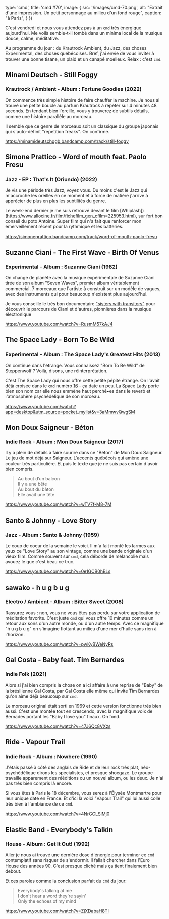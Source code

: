 
  type: 'cmd',
  title: 'cmd #70',
  image: {
    src: '/images/cmd-70.png',
    alt: "Extrait d'une impression. Un petit personnage au milieu d'un fond rouge",
    caption: "à Paris",
  }
})

C'est vendredi et nous vous attendez pas à un `cmd` très énergique aujourd'hui.
Me voilà semble-t-il tombé dans un minima local de la musique douce, calme,
méditative.

Au programme du jour : du Krautrock Ambient, du Jazz, des choses Experimental,
des choses québécoises. Bref, j'ai envie de vous inviter à trouver une bonne
tisane, un plaid et un canapé moelleux. Relax : c'est `cmd`.



## Minami Deutsch - Still Foggy

### Krautrock / Ambient - Album : Fortune Goodies (2022)

On commence très simple histoire de faire chauffer la machine. Je nous ai trouvé
une petite boucle au parfum Krautrock à répéter sur 4 minutes 48 seconds. En
tendant bien l'oreille, vous y trouverez de subtils détails, comme une histoire
parallèle au morceau.

Il semble que ce genre de morceaux soit un classique du groupe japonais qui
s'auto-définit "repetition freaks". On confirme.

https://minamideutschggb.bandcamp.com/track/still-foggy



## Simone Prattico - Word of mouth feat. Paolo Fresu

### Jazz - EP : That's It (Oriundo) (2022)

Je vis une période très Jazz, voyez vous. Du moins c'est le Jazz qui m'accroche
les oreilles en ce moment et à force de matière j'arrive à apprécier de plus en
plus les subtilités du genre.

Le week-end dernier je me suis retrouvé devant le film
[Whiplash])(https://www.allocine.fr/film/fichefilm_gen_cfilm=225953.html), sur
fort bon conseil du poto Antoine. Super film qui n'a fait que renforcer mon
émerveillement récent pour la rythmique et les batteries.

https://simoneprattico.bandcamp.com/track/word-of-mouth-paolo-fresu



## Suzanne Ciani - The First Wave - Birth Of Venus

### Experimental - Album : Suzanne Ciani (1982)

On change de planète avec la musique expérimentale de Suzanne Ciani tirée de son
album "Seven Waves", premier album véritablement commercial. 7 morceaux que
l'artiste à construit sur un modèle de vagues, avec des instruments qui pour
beaucoup n'existent plus aujourd'hui.

Je vous conseille le très bon documentaire ["sisters with
transitors"](https://sisterswithtransistors.com/) pour découvrir le parcours de
Ciani et d'autres, pionnières dans la musique électronique

https://www.youtube.com/watch?v=RusmM57kAJ4




## The Space Lady - Born To Be Wild

### Experimental - Album : The Space Lady's Greatest Hits (2013)

On continue dans l'étrange. Vous connaissez "Born To Be Wild" de Steppenwolf ?
Voilà, disons, une réinterprétation.

C'est The Space Lady qui nous offre cette petite pépite étrange. On l'avait déjà
croisée dans le `cmd` numéro [16](https://cmd.wuips.com/post/2021-10-08-cmd-16) - ça
date un peu. La Space Lady porte bien son nom car elle nous emmène haut perché•es
dans le reverb et l'atmosphère psychédélique de son morceau.

https://www.youtube.com/watch?app=desktop&utm_source=pocket_mylist&v=3aMmwvQwgSM



## Mon Doux Saigneur - Béton

### Indie Rock - Album : Mon Doux Saigneur (2017)

Il y a plein de détails à faire sourire dans ce "Béton" de Mon Doux Saigneur. Le
jeu de mot déjà sur Saigneur. L'accents québécois qui amène une couleur très
particulière. Et puis le texte que je ne suis pas certain d'avoir bien compris.


> Au bout d’un balcon <br/>
> Il y a une bête <br/>
> Au bout du bâton <br/>
> Elle avait une tête <br/>

https://www.youtube.com/watch?v=wTV7f-M8-7M



## Santo & Johnny - Love Story

### Jazz - Album : Santo & Johnny (1959)

Le coup de coeur de la semaine le voici. Il m'a fait monté les larmes aux yeux
ce "Love Story" au son vintage, comme une bande originale d'un vieux film. Comme
souvent sur `cmd`, cela déborde de mélancolie mais avouez le que c'est beau ce
truc.

https://www.youtube.com/watch?v=0e1GCB0hBLs



## sawako - h u g b u g

### Electro / Ambient - Album : Bitter Sweet (2008)

Rassurez vous : non, vous ne vous êtes pas perdu sur votre application de
méditation favorite. C'est juste `cmd` qui vous offre 10 minutes comme un retour
aux sons d'un autre monde, ou d'un autre temps. Avec ce magnifique "h u g b u g"
on s'imagine flottant au milieu d'une mer d'huile sans rien à l'horizon.

https://www.youtube.com/watch?v=pwKyBWeNyRs




## Gal Costa - Baby feat. Tim Bernardes

### Indie Folk (2021)

Alors si j'ai bien compris la chose on a ici affaire à une reprise de "Baby" de
la brésilienne Gal Costa, par Gal Costa elle même qui invite Tim Bernardes qu'on
aime déjà beaucoup sur `cmd`.

Le morceau original était sorti en 1969 et cette version fonctionne très bien
aussi. C'est une montée tout en crescendo, avec la magnifique voix de Bernades
portant les "Baby I love you" finaux. On fond.

https://www.youtube.com/watch?v=47J6Qc8VXzs



## Ride - Vapour Trail

### Indie Rock - Album : Nowhere (1990)

J'étais passé à côté des anglais de Ride et de leur rock très plat,
néo-psychédélique dirons les spécialistes, et presque shoegaze. Le groupe
travaille apparement des rééditions ou un nouvel album, ou les deux. Je n'ai pas
très bien compris là encore.

Si vous êtes à Paris le 18 décembre, vous serez à l'Élysée Montmartre pour leur
unique date en France. Et d'ici là voici "Vapour Trail" qui lui aussi colle très
bien à l'ambiance de ce `cmd`.

https://www.youtube.com/watch?v=4NrGCLSlMj0



## Elastic Band - Everybody's Talkin

### House - Album : Get It Out! (1992)

Aller je nous ai trouvé une dernière dose d'énergie pour terminer ce `cmd`
contemplatif sans risquer de s'endormir. Il fallait chercher dans l'Euro House
des années 90. C'est presque cliché mais ça tient finalement bien debout.

Et ces paroles comme la conclusion parfait du `cmd` du jour:

> Everybody's talking at me <br/>
> I don't hear a word they're sayin' <br/>
> Only the echoes of my mind <br/>

https://www.youtube.com/watch?v=ZjXDabaH8TI

